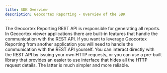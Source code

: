 ```yaml
---
title: SDK Overview
description: Geocortex Reporting - Overview of the SDK
---
```



The Geocortex Reporting REST API is responsible for generating all reports. In Geocortex viewer applications there are built-in features that handle the communication with the REST API. If you want to leverage Geocortex Reporting from another application you will need to handle the communication with the REST API yourself. You can interact directly with the REST API by issuing your own HTTP requests, or you can use a pre-built library that provides an easier to use interface that hides all the HTTP request details. The latter is much simpler and more reliable.

<UseCaseContainer>
    <UseCaseCard
        title="Run a report from JavaScript"
        description="Use a pre-built library to run a report from a JavaScript application"
        link={useBaseUrl("docs/reporting/sdk-js-overview")}
    />
    <UseCaseCard
        title="Run a report from Python"
        description="Use a pre-built library to run a report from Python"
        link={useBaseUrl("docs/reporting/sdk-py-overview")}
    />
</UseCaseContainer>
